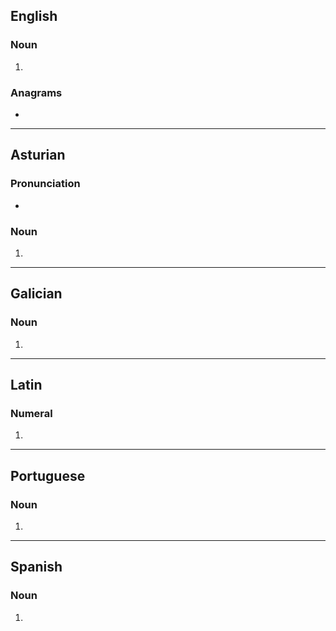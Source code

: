 ==English==

===Noun===
{{head|en|noun form}}

# {{plural of|en|primo}}

===Anagrams===
* {{anagrams|en|a=imoprs|impros|porism}}

----

==Asturian==

===Pronunciation===
* {{IPA|ast|[ˈpɾimos]}}

===Noun===
{{head|ast|noun form|g=m-p}}

# {{plural of|ast|primu}}

----

==Galician==

===Noun===
{{head|gl|noun form|g=m-p}}

# {{plural of|gl|primo}}

----

==Latin==

===Numeral===
{{la-num-form|prīmōs}}

# {{inflection of|la|prīmus||acc|m|p}}

----

==Portuguese==

===Noun===
{{head|pt|noun plural form}}

# {{plural of|pt|primo}}

----

==Spanish==

===Noun===
{{head|es|noun form|g=m-p}}

# {{plural of|es|primo}}